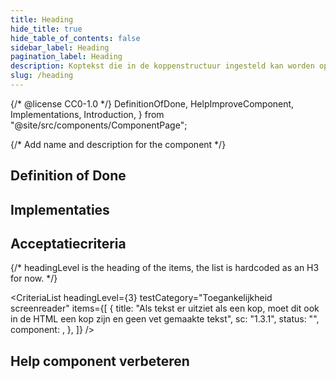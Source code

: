 ```yaml
---
title: Heading
hide_title: true
hide_table_of_contents: false
sidebar_label: Heading
pagination_label: Heading
description: Koptekst die in de koppenstructuur ingesteld kan worden op het juiste niveau.
slug: /heading
---
```


{/* @license CC0-1.0 */}
  DefinitionOfDone,
  HelpImproveComponent,
  Implementations,
  Introduction,
} from "@site/src/components/ComponentPage";

{/* Add name and description for the component */}


<Introduction component={component} headingLevel={1} description={description} />

## Definition of Done

<DefinitionOfDone component={component} headingLevel={3} />

## Implementaties

<Implementations component={component} headingLevel={3} />

## Acceptatiecriteria

{/* headingLevel is the heading of the items, the list is hardcoded as an H3 for now. */}

<CriteriaList
  headingLevel={3}
  testCategory="Toegankelijkheid screenreader"
  items={[
    {
      title: "Als tekst er uitziet als een kop, moet dit ook in de HTML een kop zijn en geen vet gemaakte tekst",
      sc: "1.3.1",
      status: "",
      component: <Wcag131 />,
    },
  ]}
/>

## Help component verbeteren

<HelpImproveComponent component={component} headingLevel={3} />
